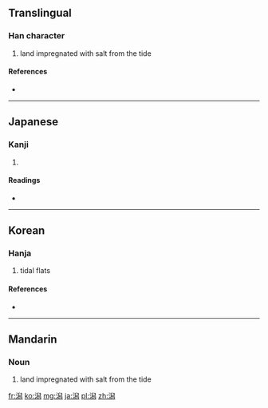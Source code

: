 ==Translingual==

===Han character===
{{Han char|rn=85|rad=水|as=12|sn=15|four=3712<sub>7</sub>|canj=水竹X火 (EHXF)}}

# land impregnated with salt from the tide

====References====
* {{Han ref|kx=0649.160|dkj=18247|dj=1059.100|hdz=31743.090|uh=6F5F|ud=28511|bh=BCF3|bd=48371}}

----

==Japanese==

===Kanji===
{{ja-kanji|grade=c|rs=水12}}

# {{defn|lang=ja|sort=水12}}

====Readings====
* {{ja-readings|on=[[せき]] (seki)|kun=[[かた]] (kata)}}

----

==Korean==

===Hanja===
{{ko-hanja|hangeul=[[석]]|rv=seok|mr=sŏk|y=sek|eumhun=개펄|ehrv=gaepeol|ehmr=kaep'ǒl|ehy=}}

# tidal flats

====References====
* {{Hanja ref|nav=10000}}

----

==Mandarin==

===Noun===
{{cmn-noun|ts|pin=xì|pint=xi4|rs=水12}}

# land impregnated with salt from the tide

[[fr:潟]]
[[ko:潟]]
[[mg:潟]]
[[ja:潟]]
[[pl:潟]]
[[zh:潟]]